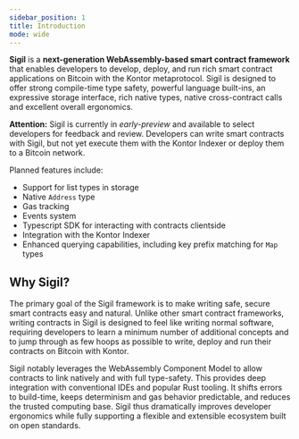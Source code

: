 ```yaml
---
sidebar_position: 1
title: Introduction
mode: wide
---
```


**Sigil** is a **next-generation WebAssembly-based smart contract framework** that enables developers to develop, deploy, and run rich smart contract applications on Bitcoin with the Kontor metaprotocol. Sigil is designed to offer strong compile-time type safety, powerful language built-ins, an expressive storage interface, rich native types, native cross-contract calls and excellent overall ergonomics.

**Attention:** Sigil is currently in *early-preview* and available to select developers for feedback and review. Developers can write smart contracts with Sigil, but not yet execute them with the Kontor Indexer or deploy them to a Bitcoin network.

Planned features include:

- Support for list types in storage
- Native `Address` type
- Gas tracking
- Events system
- Typescript SDK for interacting with contracts clientside
- Integration with the Kontor Indexer 
- Enhanced querying capabilities, including key prefix matching for `Map` types

## Why Sigil?

The primary goal of the Sigil framework is to make writing safe, secure smart contracts easy and natural. Unlike other smart contract frameworks, writing contracts in Sigil is designed to feel like writing normal software, requiring developers to learn a minimum number of additional concepts and to jump through as few hoops as possible to write, deploy and run their contracts on Bitcoin with Kontor.

Sigil notably leverages the WebAssembly Component Model to allow contracts to link natively and with full type-safety. This provides deep integration with conventional IDEs and popular Rust tooling. It shifts errors to build-time, keeps determinism and gas behavior predictable, and reduces the trusted computing base. Sigil thus dramatically improves developer ergonomics while fully supporting a flexible and extensible ecosystem built on open standards.
